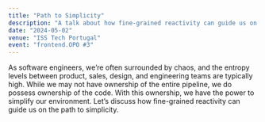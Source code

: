 ```yaml
---
title: "Path to Simplicity"
description: "A talk about how fine-grained reactivity can guide us on the path to simplicity"
date: "2024-05-02"
venue: "ISS Tech Portugal"
event: "frontend.OPO #3"
---
```


As software engineers, we’re often surrounded by chaos, and the entropy levels between product, sales, design, and engineering teams are typically high. While we may not have ownership of the entire pipeline, we do possess ownership of the code. With this ownership, we have the power to simplify our environment. Let’s discuss how fine-grained reactivity can guide us on the path to simplicity.


